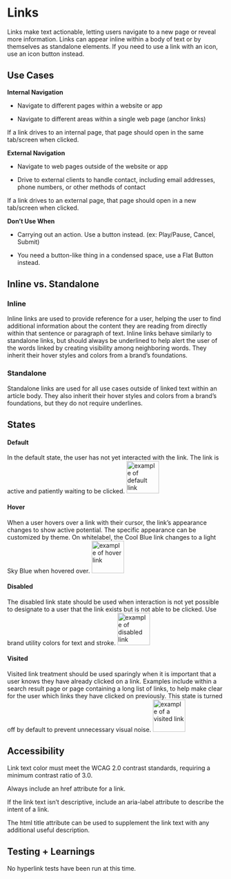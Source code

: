 
<Meta title="Components/Atoms/Links"/>


# Links


Links make text actionable, letting users navigate to a new page or reveal more information. Links can appear inline within a body of text or by themselves as standalone elements. If you need to use a link with an icon, use an icon button instead.

## Use Cases



**Internal Navigation**

- Navigate to different pages within a website or app

- Navigate to different areas within a single web page (anchor links)

If a link drives to an internal page, that page should open in the same tab/screen when clicked.



**External Navigation**

-   Navigate to web pages outside of the website or app

-   Drive to external clients to handle contact, including email addresses, phone numbers, or other methods of contact

If a link drives to an external page, that page should open in a new tab/screen when clicked.




**Don’t Use When**

-   Carrying out an action. Use a button instead. (ex: Play/Pause, Cancel, Submit)

-   You need a button-like thing in a condensed space, use a Flat Button instead.




## Inline vs. Standalone



### Inline
Inline links are used to provide reference for a user, helping the user to find additional information about the content they are reading from directly within that sentence or paragraph of text. Inline links behave similarly to standalone links, but should always be underlined to help alert the user of the words linked by creating visibility among neighboring words. They inherit their hover styles and colors from a brand’s foundations.



### Standalone
Standalone links are used for all use cases outside of linked text within an article body. They also inherit their hover styles and colors from a brand’s foundations, but they do not require underlines.



## States



#### **Default**
In the default state, the user has not yet interacted with the link. The link is active and patiently waiting to be clicked.
 <img alt="example of default link" src="./images/Atoms-Links-DefaultState.png" width="75" />
  <br/>


#### **Hover**

When a user hovers over a link with their cursor, the link’s appearance changes to show active potential. The specific appearance can be customized by theme. On whitelabel, the Cool Blue link changes to a light Sky Blue when hovered over.
<img alt="example of hover link" src="./images/Atoms-Links-HoverState.png" width="75" />
  <br/>


#### **Disabled**

The disabled link state should be used when interaction is not yet possible to designate to a user that the link exists but is not able to be clicked. Use brand utility colors for text and stroke.
<img alt="example of disabled link" src="./images/Atoms-Links-DisabledState.png" width="75" />
  <br/>


#### **Visited**

Visited link treatment should be used sparingly when it is important that a user knows they have already clicked on a link. Examples include within a search result page or page containing a long list of links, to help make clear for the user which links they have clicked on previously. This state is turned off by default to prevent unnecessary visual noise.
<img alt="example of a visited link" src="./images/Atoms-Links-VisitedState.png" width="75" />
  <br/>


## Accessibility



Link text color must meet the WCAG 2.0 contrast standards, requiring a minimum contrast ratio of 3.0.

Always include an href attribute for a link.



If the link text isn’t descriptive, include an aria-label attribute to describe the intent of a link.



The html title attribute can be used to supplement the link text with any additional useful description.


## Testing + Learnings


No hyperlink tests have been run at this time.


